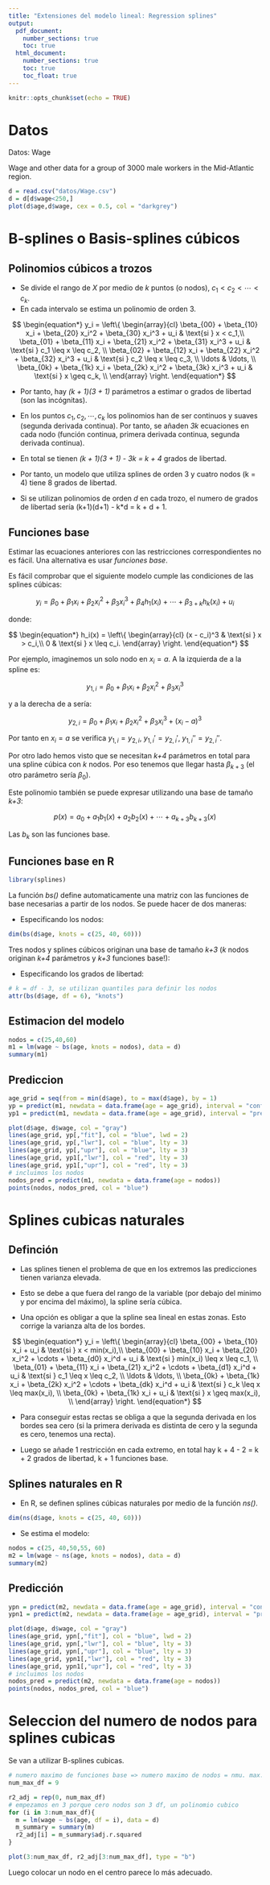 ```yaml
---
title: "Extensiones del modelo lineal: Regression splines"
output: 
  pdf_document:
    number_sections: true
    toc: true
  html_document:
    number_sections: true
    toc: true
    toc_float: true
---
```


```r
knitr::opts_chunk$set(echo = TRUE)
```

# Datos

Datos: Wage

Wage and other data for a group of 3000 male workers in the Mid-Atlantic region.

```r
d = read.csv("datos/Wage.csv")
d = d[d$wage<250,]
plot(d$age,d$wage, cex = 0.5, col = "darkgrey")
```

# B-splines o Basis-splines cúbicos

## Polinomios cúbicos a trozos

- Se divide el rango de *X* por medio de *k* puntos (o nodos), $c_1 < c_2 < \cdots < c_k$.
- En cada intervalo se estima un polinomio de orden 3.

$$
\begin{equation*}
y_i = \left\{
\begin{array}{cl}
\beta_{00} + \beta_{10} x_i + \beta_{20} x_i^2 + \beta_{30} x_i^3 + u_i & \text{si } x < c_1,\\
\beta_{01} + \beta_{11} x_i + \beta_{21} x_i^2 + \beta_{31} x_i^3 + u_i & \text{si } c_1 \leq x \leq c_2, \\
\beta_{02} + \beta_{12} x_i + \beta_{22} x_i^2 + \beta_{32} x_i^3 + u_i & \text{si } c_2 \leq x \leq c_3, \\
\ldots & \ldots, \\
\beta_{0k} + \beta_{1k} x_i + \beta_{2k} x_i^2 + \beta_{3k} x_i^3 + u_i & \text{si } x \geq c_k, \\
\end{array} \right.
\end{equation*}
$$

- Por tanto, hay *(k + 1)(3 + 1)* parámetros a estimar o grados de libertad (son las incógnitas).

- En los puntos $c_1, c_2, \cdots, c_k$ los polinomios han de ser continuos y suaves (segunda derivada continua). Por tanto, se añaden *3k* ecuaciones en cada nodo (función continua, primera derivada continua, segunda derivada continua).

- En total se tienen *(k + 1)(3 + 1) - 3k = k + 4* grados de libertad.
- Por tanto, un modelo que utiliza splines de orden 3 y cuatro nodos (k = 4) tiene 8 grados de libertad.
- Si se utilizan polinomios de orden *d* en cada trozo, el numero de grados de libertad sería (k+1)(d+1) - k*d = k + d + 1.

## Funciones base

Estimar las ecuaciones anteriores con las restricciones correspondientes no es fácil. Una alternativa es usar *funciones base*.

Es fácil comprobar que el siguiente modelo cumple las condiciones de las splines cúbicas:

$$
y_i = \beta_0 + \beta_1 x_i + \beta_2 x_i^2 + \beta_3 x_i^3  + \beta_{4} h_1(x_i) + \cdots + \beta_{3+k} h_k(x_i) + u_i
$$

donde:

$$
\begin{equation*}
h_i(x) = \left\{
\begin{array}{cl}
(x - c_i)^3 & \text{si } x > c_i,\\
0 & \text{si } x \leq c_i.
\end{array} \right.
\end{equation*}
$$

Por ejemplo, imaginemos un solo nodo en $x_i = a$. A la izquierda de a la spline es:

$$
y_{1,i} = \beta_0 + \beta_1 x_i + \beta_2 x_i^2 + \beta_3 x_i^3 
$$

y a la derecha de a sería:

$$
y_{2,i} = \beta_0 + \beta_1 x_i + \beta_2 x_i^2 + \beta_3 x_i^3 + (x_i - a)^3
$$

Por tanto en $x_i = a$ se verifica $y_{1,i} = y_{2,i}$, $y_{1,i}' = y_{2,i}'$, $y_{1,i}'' = y_{2,i}''$.

Por otro lado hemos visto que se necesitan *k+4* parámetros en total para una spline cúbica con *k* nodos. Por eso tenemos que llegar hasta $\beta_{k+3}$ (el otro parámetro sería $\beta_0$). 

Este polinomio también se puede expresar utilizando una base de tamaño *k+3*:

$$
p(x) = a_0 + a_1 b_1(x) + a_2 b_2(x) + \cdots + a_{k+3} b_{k+3}(x)
$$

Las $b_k$ son las funciones base.

## Funciones base en R

```r
library(splines)
```

La función *bs()* define automaticamente una matriz con las funciones de base necesarias a partir de los nodos. Se puede hacer de dos maneras:

- Especificando los nodos:

```r
dim(bs(d$age, knots = c(25, 40, 60)))
```

Tres nodos y splines cúbicos originan una base de tamaño *k+3* (*k* nodos originan *k+4* parámetros y *k+3* funciones base!):

- Especificando los grados de libertad:

```r
# k = df - 3, se utilizan quantiles para definir los nodos
attr(bs(d$age, df = 6), "knots")
```

## Estimacion del modelo

```r
nodos = c(25,40,60)
m1 = lm(wage ~ bs(age, knots = nodos), data = d)
summary(m1)
```

## Prediccion

```r
age_grid = seq(from = min(d$age), to = max(d$age), by = 1)
yp = predict(m1, newdata = data.frame(age = age_grid), interval = "confidence", level = 0.95)
yp1 = predict(m1, newdata = data.frame(age = age_grid), interval = "prediction", level = 0.95)
```

```r
plot(d$age, d$wage, col = "gray")
lines(age_grid, yp[,"fit"], col = "blue", lwd = 2)
lines(age_grid, yp[,"lwr"], col = "blue", lty = 3)
lines(age_grid, yp[,"upr"], col = "blue", lty = 3)
lines(age_grid, yp1[,"lwr"], col = "red", lty = 3)
lines(age_grid, yp1[,"upr"], col = "red", lty = 3)
# incluimos los nodos
nodos_pred = predict(m1, newdata = data.frame(age = nodos))
points(nodos, nodos_pred, col = "blue")
```

# Splines cubicas naturales

## Definción

- Las splines tienen el problema de que en los extremos las predicciones tienen varianza elevada. 

- Esto se debe a que fuera del rango de la variable (por debajo del minimo y por encima del máximo), la spline sería cúbica.

- Una opción es obligar a que la spline sea lineal en estas zonas. Esto corrige la varianza alta de los bordes.

$$
\begin{equation*}
y_i = \left\{
\begin{array}{cl}
\beta_{00} + \beta_{10} x_i + u_i & \text{si } x < min(x_i),\\
\beta_{00} + \beta_{10} x_i + \beta_{20} x_i^2 + \cdots + \beta_{d0} x_i^d + u_i & \text{si } min(x_i) \leq x \leq c_1, \\
\beta_{01} + \beta_{11} x_i + \beta_{21} x_i^2 + \cdots + \beta_{d1} x_i^d + u_i & \text{si } c_1 \leq x \leq c_2, \\
\ldots & \ldots, \\
\beta_{0k} + \beta_{1k} x_i + \beta_{2k} x_i^2 + \cdots + \beta_{dk} x_i^d + u_i & \text{si } c_k \leq x \leq max(x_i), \\
\beta_{0k} + \beta_{1k} x_i + u_i & \text{si } x \geq max(x_i), \\
\end{array} \right.
\end{equation*}
$$

- Para conseguir estas rectas se obliga a que la segunda derivada en los bordes sea cero (si la primera derivada es distinta de cero y la segunda es cero, tenemos una recta).

- Luego se añade 1 restricción en cada extremo, en total hay k + 4 - 2 = k + 2 grados de libertad, k + 1 funciones base.

## Splines naturales en R

- En R, se definen splines cúbicas naturales por medio de la función *ns()*.

```r
dim(ns(d$age, knots = c(25, 40, 60)))
```

- Se estima el modelo:

```r
nodos = c(25, 40,50,55, 60)
m2 = lm(wage ~ ns(age, knots = nodos), data = d)
summary(m2)
```

## Predicción

```r
ypn = predict(m2, newdata = data.frame(age = age_grid), interval = "confidence", level = 0.95)
ypn1 = predict(m2, newdata = data.frame(age = age_grid), interval = "prediction", level = 0.95)
```

```r
plot(d$age, d$wage, col = "gray")
lines(age_grid, ypn[,"fit"], col = "blue", lwd = 2)
lines(age_grid, ypn[,"lwr"], col = "blue", lty = 3)
lines(age_grid, ypn[,"upr"], col = "blue", lty = 3)
lines(age_grid, ypn1[,"lwr"], col = "red", lty = 3)
lines(age_grid, ypn1[,"upr"], col = "red", lty = 3)
# incluimos los nodos
nodos_pred = predict(m2, newdata = data.frame(age = nodos))
points(nodos, nodos_pred, col = "blue")
```

# Seleccion del numero de nodos para splines cubicas

Se van a utilizar B-splines cubicas.

```r
# numero maximo de funciones base => numero maximo de nodos = nmu. max. fb - 3 
num_max_df = 9

r2_adj = rep(0, num_max_df)
# empezamos en 3 porque cero nodos son 3 df, un polinomio cubico
for (i in 3:num_max_df){
  m = lm(wage ~ bs(age, df = i), data = d)
  m_summary = summary(m)
  r2_adj[i] = m_summary$adj.r.squared
}

plot(3:num_max_df, r2_adj[3:num_max_df], type = "b")
```

Luego colocar un nodo en el centro parece lo más adecuado.
